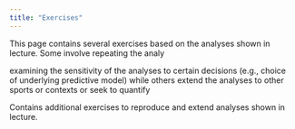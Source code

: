 ```yaml
---
title: "Exercises"
---
```


This page contains several exercises based on the analyses shown in lecture.
Some involve repeating the analy

examining the sensitivity of the analyses to certain decisions (e.g., choice of underlying predictive model) while others extend the analyses to other sports or contexts or seek to quantify 



Contains additional exercises to reproduce and extend analyses shown in lecture.

